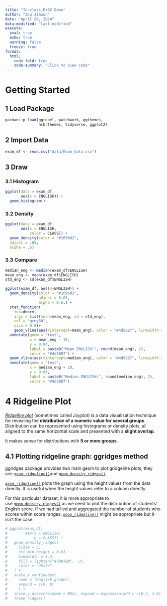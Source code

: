 ```yaml
---
title: "In-class_Ex02 Demo"
author: "Zou Jiaxun"
date: "April 20, 2024"
data-modified: "last-modified"
execute: 
  eval: true
  echo: true
  warning: false
  freeze: true
format:
  html:
    code-fold: true
    code-summary: "Click to view code"
---
```


# Getting Started

## 1 Load Package

```r
pacman::p_load(ggrepel, patchwork, ggthemes,
               hrbrthemes, tidyverse, ggplot2)
```

## 2 Import Data

```r
exam_df <- read.csv("data/Exam_data.csv")
```

## 3 Draw

### 3.1 Histogram

```r
ggplot(data = exam_df,
       aes(x = ENGLISH)) +
  geom_histogram()
```

### 3.2 Density

```r
ggplot(data = exam_df,
       aes(x = ENGLISH,
           color = CLASS)) +
  geom_density(color = "#1696d2",
  adjust = .65,
  alpha = .6)
```

### 3.3 Compare

```r
median_eng <- median(exam_df$ENGLISH)
mean_eng <- mean(exam_df$ENGLISH)
std_eng <- sd(exam_df$ENGLISH)

ggplot(exam_df, aes(x=ENGLISH)) +
  geom_density(color = "#1696d2",
               adjust = 0.65,
               alpha = 0.6,) +
  stat_function(
    fun=dnorm,
    args = list(mean=mean_eng, sd = std_eng),
    col = "grey30",
    size = 0.8)+
    geom_vline(aes(xintercept=mean_eng), color = "#4d5887", linewidth = 0.6, linetype = "dashed")+
  annotate(geom = "text",
           x = mean_eng - 10,
           y = 0.04,
           label = paste0("Mean ENGLISH:", round(mean_eng), 2),
           color = "#4d5887") +
  geom_vline(aes(xintercept=median_eng), color = "#4d5887", linewidth = 0.6) +
  annotate(geom = "text",
           x = median_eng + 10,
           y = 0.04,
           label = paste0("Median ENGLISH:", round(median_eng), 2),
           color = "#4d5887")
```

# **4 Ridgeline Plot**

[*Ridgeline plot*](https://www.data-to-viz.com/graph/ridgeline.html) (sometimes called *Joyplot*) is a data visualisation technique for revealing the **distribution of a numeric value for several groups**. Distribution can be represented using histograms or density plots, all aligned to the same horizontal scale and presented with a **slight overlap**.

It makes sense for distributions with **5 or more groups**.

## **4.1 Plotting ridgeline graph: ggridges method**

ggridges package provides two main geom to plot gridgeline plots, they are: [`geom_ridgeline()`](https://wilkelab.org/ggridges/reference/geom_ridgeline.html)and [`geom_density_ridges()`](https://wilkelab.org/ggridges/reference/geom_density_ridges.html).

[`geom_ridgeline()`](https://wilkelab.org/ggridges/reference/geom_ridgeline.html) plots the graph using the height values from the data directly. It is useful when the height values refer to a column directly.

For this particular dataset, it is more appropriate to use [`geom_density_ridges()`](https://wilkelab.org/ggridges/reference/geom_density_ridges.html) as we need to plot the distribution of students’ English score. If we had tallied and aggregated the number of students who scores within score ranges, [`geom_ridgeline()`](https://wilkelab.org/ggridges/reference/geom_ridgeline.html) might be appropriate but it isn’t the case.

```r
# ggplot(exam_df, 
#        aes(x = ENGLISH, 
#            y = CLASS)) +
#   geom_density_ridges(
#     scale = 3,
#     rel_min_height = 0.01,
#     bandwidth = 3.4,
#     fill = lighten("#7097BB", .3),
#     color = "white"
#   ) +
#   scale_x_continuous(
#     name = "English grades",
#     expand = c(0, 0)
#     ) +
#   scale_y_discrete(name = NULL, expand = expansion(add = c(0.2, 2.6))) +
#   theme_ridges()
```